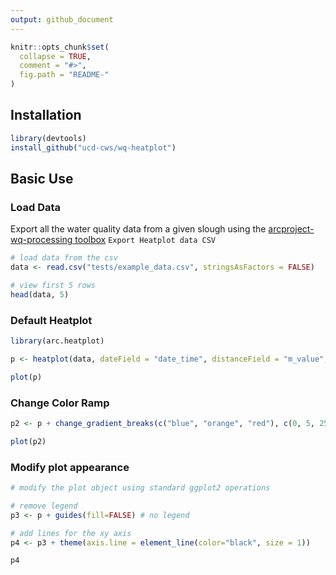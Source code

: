 ---
output: github_document
---

<!-- README.md is generated from README.Rmd. Please edit that file -->

```{r, echo = FALSE}
knitr::opts_chunk$set(
  collapse = TRUE,
  comment = "#>",
  fig.path = "README-"
)
```
## Installation

```{r installation, eval = FALSE}
library(devtools)
install_github("ucd-cws/wq-heatplot")
```


## Basic Use

### Load Data

Export all the water quality data from a given slough using the [arcproject-wq-processing toolbox](https://github.com/ucd-cws/arcproject-wq-processing) `Export Heatplot data CSV`

```{r}
# load data from the csv
data <- read.csv("tests/example_data.csv", stringsAsFactors = FALSE)

# view first 5 rows
head(data, 5)

```

### Default Heatplot

```{r}
library(arc.heatplot)

p <- heatplot(data, dateField = "date_time", distanceField = "m_value", wqVariable = "temp", title="Water Temperature")

plot(p)

```

### Change Color Ramp

```{r,message=FALSE, warning=FALSE}

p2 <- p + change_gradient_breaks(c("blue", "orange", "red"), c(0, 5, 25)) # uses 3 colors with breaks at 0, 5 & 25

plot(p2)

```


### Modify plot appearance

```{r,message=FALSE, warning=FALSE}

# modify the plot object using standard ggplot2 operations

# remove legend
p3 <- p + guides(fill=FALSE) # no legend

# add lines for the xy axis
p4 <- p3 + theme(axis.line = element_line(color="black", size = 1))

p4

```